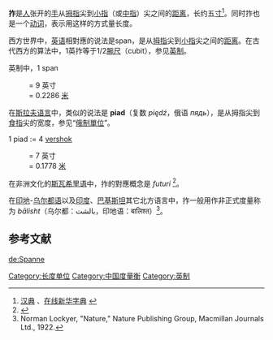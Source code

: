 '''拃'''是[[人类|人]]张开的[[手|手]]从[[拇指|拇指]]尖到[[小指|小指]]（或[[中指|中指]]）尖之间的[[距离|距离]]，长约五[[寸|寸]]<ref>[http://www.zdic.net/cd/ci/1/ZdicE4ZdicB8Zdic80330364.htm 汉典] {{Wayback|url=http://www.zdic.net/cd/ci/1/ZdicE4ZdicB8Zdic80330364.htm |date=20111203112817 }}、[http://xh.5156edu.com/show.php?id=7655 在线新华字典] {{Wayback|url=http://xh.5156edu.com/show.php?id=7655 |date=20160306013623 }}</ref>。同时拃也是一个[[动词|动词]]，表示用这样的方式量长度。

西方世界中，[[英语|英语]]相對應的说法是span，是从[[拇指|拇指]]尖到[[小指|小指]]尖之间的[[距离|距离]]。在古代西方的算法中，1英拃等于1/2[[腕尺|腕尺]]（cubit），参见[[英制|英制]]。

英制中，1 span
:= 9 英寸
:= 0.2286 [[米_(單位)|米]]

在[[斯拉夫语言|斯拉夫语言]]中，类似的说法是 '''piad'''（复数 ''piędź''，俄语 ''пядь''），是从拇指尖到[[食指|食指]]尖的宽度，参见“[[俄制單位|俄制單位]]”。

1 piad := 4 [[vershok|vershok]]
:= 7 英寸
:= 0.1778 [[米_(單位)|米]]

在非洲文化的[[斯瓦希里语|斯瓦希里语]]中，拃的對應概念是 ''futuri'' <ref>{{cite web |url=http://research.yale.edu/swahili/serve_files/browse/s/F/a3.htm |title=存档副本 |accessdate=2008-12-02 |deadurl=yes |archiveurl=https://web.archive.org/web/20070311040017/http://research.yale.edu/swahili/serve_files/browse/s/F/a3.htm |archivedate=2007-03-11 }}</ref>。

在[[印地语|印地]]-[[乌尔都语|乌尔都语]]以及[[印度|印度]]、[[巴基斯坦|巴基斯坦]]其它北方语言中，拃一般用作非正式度量称为 ''bālisht''（乌尔都：بالشت，印地语：बालिश्त）<ref name="Lockyer">Norman Lockyer, "Nature," Nature Publishing Group, Macmillan Journals Ltd., 1922.</ref>。

==参考文献==
{{reflist}}

[[Category:长度单位|Category:长度单位]]
[[Category:中国度量衡|Category:中国度量衡]]
[[Category:英制|Category:英制]]

[[de:Spanne|de:Spanne]]